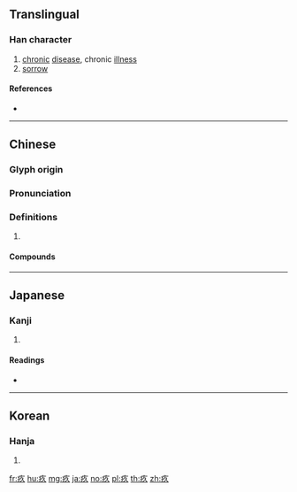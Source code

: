 {{character info/new}}
==Translingual==

===Han character===
{{Han char|rn=104|rad=疒|as=03|sn=8|four=00187|canj=KNO|ids=⿸疒久}}

# [[chronic]] [[disease]], chronic [[illness]]
# [[sorrow]]

====References====
* {{Han ref|kx=0769.130|dkj=22033|dj=1179.160|hdz=42661.020|uh=759A|ud=30106|bh=AAB9|bd=43705}}

----

==Chinese==
{{zh-forms}}

===Glyph origin===
{{Han etym}}

===Pronunciation===
{{zh-pron
|m=jiù
|c=gau3
|mc=y
|oc=y
|cat=
}}

===Definitions===
{{zh-hanzi}}

# {{rfdef|zh}}

====Compounds====
{{zh-der|內疚|內省不疚|在疚|愧疚|歉疚|疚心|疚心疾首|疚懷|負疚}}

----

==Japanese==

===Kanji===
{{ja-kanji|grade=|rs=疒03}}

# {{defn|lang=ja|sort=疒03}}

====Readings====
* {{ja-readings|on=[[きゅう]] (kyū)|kun=[[やむ]] (yamu), [[やましい]] (yamashii)|nanori=}}

----

==Korean==

===Hanja===
{{ko-hanja|hangeul=구|eumhun=|rv=gu|mr=ku|y=kwu}}

# {{defn|lang=ko|sort=疒03}}

[[fr:疚]]
[[hu:疚]]
[[mg:疚]]
[[ja:疚]]
[[no:疚]]
[[pl:疚]]
[[th:疚]]
[[zh:疚]]